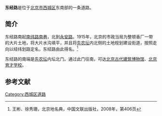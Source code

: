 {{Orphan|time=2016-12-20T14:26:31+00:00}}

{{Coord|39.8807877|116.3931672|type:landmark_region:CN-11_source:GoogleMaps|display=title}}
{{Infobox China Road
|路牌类型 = Beijing
|道路方向 = NS
|中文道路名称 = 东经路
|道路名称拼音 = DONGJING LU
|图片 =
|图片说明 = 
|道路属性 = 
|道路总长度 = 
|车速限制 = 
|行车线数量 = 
|所在地区 = [[北京市|北京市]][[西城区|西城区]]
|起点 =[[永安路_(北京)|永安路]]
|终点 =[[南纬路南巷|南纬路南巷]]
|路段主要建筑 =[[北京古代建筑博物馆|北京古代建筑博物馆]]
}}

'''东经路'''是位于[[北京市|北京市]][[西城区|西城区]]东南部的一条道路。

==简介==
东经路南起[[南纬路南巷|南纬路南巷]]，北到[[永安路_(北京)|永安路]]。1915年，北京的市政当局为整顿香厂一带的大片土地，将大片水沟填平，并且将[[先农坛|先农坛]]内北侧的土地规划建设街道，按照走向以经纬划路定名，东经路由此得名。<ref name=bjdmd>王彬、徐秀珊，北京地名典，中国文联出版社，2008年，第406页</ref>

东经路的南端是[[先农坛|先农坛]]内坛北门。通过此门往南，可达[[北京古代建筑博物馆|北京古代建筑博物馆]]、[[北京育才学校|北京育才学校]]。

==参考文献==
{{reflist}}

[[Category:西城区道路|Category:西城区道路]]